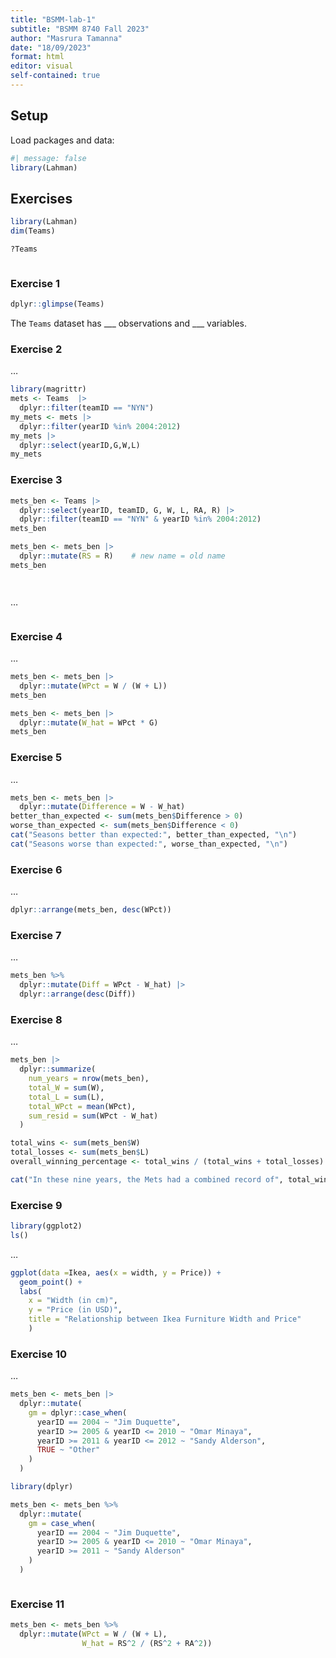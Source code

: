 ```yaml
---
title: "BSMM-lab-1"
subtitle: "BSMM 8740 Fall 2023"
author: "Masrura Tamanna"
date: "18/09/2023"
format: html
editor: visual
self-contained: true
---
```


## Setup

Load packages and data:

```r
#| message: false
library(Lahman)
```

## Exercises

```r
library(Lahman)
dim(Teams)
```

```r
?Teams
```

```r

```

### Exercise 1

```r
dplyr::glimpse(Teams)
```

The `Teams` dataset has \_\_\_ observations and \_\_\_ variables.

### Exercise 2

...

```r
library(magrittr)
mets <- Teams  |>
  dplyr::filter(teamID == "NYN")
my_mets <- mets |>
  dplyr::filter(yearID %in% 2004:2012)
my_mets |>
  dplyr::select(yearID,G,W,L)
my_mets
```

### Exercise 3

```r
mets_ben <- Teams |>
  dplyr::select(yearID, teamID, G, W, L, RA, R) |>
  dplyr::filter(teamID == "NYN" & yearID %in% 2004:2012)
mets_ben
```

```r
mets_ben <- mets_ben |>
  dplyr::mutate(RS = R)    # new name = old name
mets_ben
```

```r

```

```r

```

...

```r

```

### Exercise 4

...

```r
mets_ben <- mets_ben |>
  dplyr::mutate(WPct = W / (W + L))
mets_ben
```

```r
mets_ben <- mets_ben |>
  dplyr::mutate(W_hat = WPct * G)
mets_ben
```

### Exercise 5

...

```r
mets_ben <- mets_ben |>
  dplyr::mutate(Difference = W - W_hat)
better_than_expected <- sum(mets_ben$Difference > 0)
worse_than_expected <- sum(mets_ben$Difference < 0)
cat("Seasons better than expected:", better_than_expected, "\n")
cat("Seasons worse than expected:", worse_than_expected, "\n")
```

### Exercise 6

...

```r
dplyr::arrange(mets_ben, desc(WPct))
```

### Exercise 7

...

```r
mets_ben %>% 
  dplyr::mutate(Diff = WPct - W_hat) |>
  dplyr::arrange(desc(Diff))
```

### Exercise 8

...

```r
mets_ben |>
  dplyr::summarize(
    num_years = nrow(mets_ben), 
    total_W = sum(W), 
    total_L = sum(L), 
    total_WPct = mean(WPct), 
    sum_resid = sum(WPct - W_hat)
  )
```

```r
total_wins <- sum(mets_ben$W)
total_losses <- sum(mets_ben$L)
overall_winning_percentage <- total_wins / (total_wins + total_losses)

cat("In these nine years, the Mets had a combined record of", total_wins, "wins and", total_losses, "losses, for an overall winning percentage of", overall_winning_percentage)
```

### Exercise 9

```r
library(ggplot2)
ls()
```

...

```r
ggplot(data =Ikea, aes(x = width, y = Price)) +
  geom_point() + 
  labs(
    x = "Width (in cm)", 
    y = "Price (in USD)", 
    title = "Relationship between Ikea Furniture Width and Price"
    )
```

### Exercise 10

...

```r
mets_ben <- mets_ben |>
  dplyr::mutate(
    gm = dplyr::case_when(
      yearID == 2004 ~ "Jim Duquette", 
      yearID >= 2005 & yearID <= 2010 ~ "Omar Minaya",
      yearID >= 2011 & yearID <= 2012 ~ "Sandy Alderson", 
      TRUE ~ "Other"
    )
  )
```

```r
library(dplyr)

mets_ben <- mets_ben %>%
  dplyr::mutate(
    gm = case_when(
      yearID == 2004 ~ "Jim Duquette",
      yearID >= 2005 & yearID <= 2010 ~ "Omar Minaya",
      yearID >= 2011 ~ "Sandy Alderson"
    )
  )

```

```{}
```

### Exercise 11

```r
mets_ben <- mets_ben %>%
  dplyr::mutate(WPct = W / (W + L),
                W_hat = RS^2 / (RS^2 + RA^2))

```

```r

```
